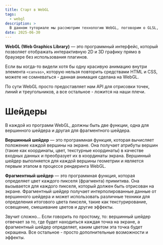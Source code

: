 ```yaml
---
title: Старт в WebGL
tags:
  - webgl
description: >
  В данном туториале мы рассмотрим технологию WebGL, поговорим о GLSL, а также посмотрим на примеры написанные с помощью WebGL API.
date: 2025-06-30
---
```


**WebGL (Web Graphics Library)** — это программный интерфейс, который позволяет отображать интерактивную 2D и 3D графику прямо в браузере без использования плагинов.

Если вы когда-то видели хотя бы одну красивую анимацию внутри элемента `<canvas>`, которую нельзя повторить средствами HTML и CSS,  можете не сомневаться - данная анимация сделана на WebGL.

По сути WebGL просто предоставляет нам API для отрисовки точек, линий и треугольников, а все остальное - ложится на наши плечи.

# Шейдеры
В каждой из программ WebGL, должны быть две функции, одна для вершинного шейдера и другая для фрагментного шейдера.

**Вершинный шейдер** — это программная функция, которая вычисляет положение каждой вершины на экране. Она получает атрибуты вершин (такие как координаты, цвет, текстурные координаты) в качестве входных данных и преобразует их в координаты экрана. Вершинный шейдер выполняется для каждой вершины геометрии и является первым этапом в процессе рендеринга WebGL.

**Фрагментный шейдер** — это программная функция, которая определяет цвет каждого пикселя (фрагмента) примитива. Она вызывается для каждого пикселя, который должен быть отрисован на экране. Фрагментный шейдер получает интерполированные данные от вершинного шейдера и может использовать различные техники для определения итогового цвета пикселя, такие как текстурирование, освещение, смешивание цветов и другие эффекты.

Звучит сложно... Если говорить по простому, то: вершинный шейдер отвечает за то, где будет находиться каждая точка на экране, а фрагментный шейдер определяет, каким цветом эта точка будет окрашена. Все остальное - просто дополнительные возможности и эффекты.

<!-- **GLSL (GL Shader Language)** — специальный язык программирования, который используется в WebGL для растеризации изображения. -->
